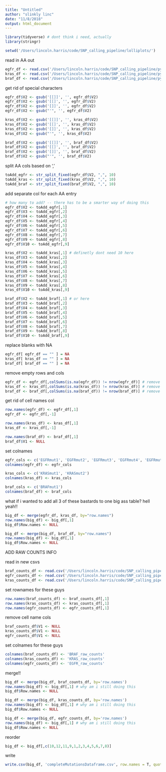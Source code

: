 ```yaml
---
title: "Untitled"
author: "slinkly linc"
date: "11/8/2018"
output: html_document
---
```


```r
library(tidyverse) # dont think i need, actually
library(stringr)
```

```r
setwd('/Users/lincoln.harris/code/SNP_calling_pipeline/lolliplots/')
```

read in AA out
```r
egfr_df <- read.csv('/Users/lincoln.harris/code/SNP_calling_pipeline/py_notebooks/out/egfr_hits_AA.csv', header = F)
kras_df <- read.csv('/Users/lincoln.harris/code/SNP_calling_pipeline/py_notebooks/out/kras_hits_AA.csv', header = F)
braf_df <- read.csv('/Users/lincoln.harris/code/SNP_calling_pipeline/py_notebooks/out/braf_hits_AA.csv', header = F)
```

get rid of special characters
```r
egfr_df$V2 <- gsub('[[]]', '', egfr_df$V2)
egfr_df$V2 <- gsub('[[]', '', egfr_df$V2)
egfr_df$V2 <- gsub('[]]', '', egfr_df$V2)
egfr_df$V2 <- gsub("'", '', egfr_df$V2)

kras_df$V2 <- gsub('[[]]', '', kras_df$V2)
kras_df$V2 <- gsub('[[]', '', kras_df$V2)
kras_df$V2 <- gsub('[]]', '', kras_df$V2)
kras_df$V2 <- gsub("'", '', kras_df$V2)

braf_df$V2 <- gsub('[[]]', '', braf_df$V2)
braf_df$V2 <- gsub('[[]', '', braf_df$V2)
braf_df$V2 <- gsub('[]]', '', braf_df$V2)
braf_df$V2 <- gsub("'", '', braf_df$V2)
```

split AA cols based on ','
```r
toAdd_egfr <- str_split_fixed(egfr_df$V2, ",", 10)
toAdd_kras <- str_split_fixed(kras_df$V2, ",", 10)
toAdd_braf <- str_split_fixed(braf_df$V2, ",", 10)
```

add separate col for each AA entry
```r
# how many to add? -- there has to be a smarter way of doing this
egfr_df$V2 <- toAdd_egfr[,1]
egfr_df$V3 <- toAdd_egfr[,2]
egfr_df$V4 <- toAdd_egfr[,3]
egfr_df$V5 <- toAdd_egfr[,4]
egfr_df$V6 <- toAdd_egfr[,5]
egfr_df$V7 <- toAdd_egfr[,6]
egfr_df$V8 <- toAdd_egfr[,7]
egfr_df$V9 <- toAdd_egfr[,8]
egfr_df$V10 <- toAdd_egfr[,9]

kras_df$V2 <- toAdd_kras[,1] # definetly dont need 10 here
kras_df$V3 <- toAdd_kras[,2]
kras_df$V4 <- toAdd_kras[,3]
kras_df$V5 <- toAdd_kras[,4]
kras_df$V6 <- toAdd_kras[,5]
kras_df$V7 <- toAdd_kras[,6]
kras_df$V8 <- toAdd_kras[,7]
kras_df$V9 <- toAdd_kras[,8]
kras_df$V10 <- toAdd_kras[,9]

braf_df$V2 <- toAdd_braf[,1] # or here
braf_df$V3 <- toAdd_braf[,2]
braf_df$V4 <- toAdd_braf[,3]
braf_df$V5 <- toAdd_braf[,4]
braf_df$V6 <- toAdd_braf[,5]
braf_df$V7 <- toAdd_braf[,6]
braf_df$V8 <- toAdd_braf[,7]
braf_df$V9 <- toAdd_braf[,8]
braf_df$V10 <- toAdd_braf[,9]
```

replace blanks with NA
```r
egfr_df[ egfr_df == "" ] = NA
kras_df[ kras_df == "" ] = NA
braf_df[ braf_df == "" ] = NA
```

remove empty rows and cols
```r
egfr_df <- egfr_df[,colSums(is.na(egfr_df)) != nrow(egfr_df)] # remove cols
kras_df <- kras_df[,colSums(is.na(kras_df)) != nrow(kras_df)] # remove cols
braf_df <- braf_df[,colSums(is.na(braf_df)) != nrow(braf_df)] # remove cols
```

get rid of cell names col
```r
row.names(egfr_df) <- egfr_df[,1]
egfr_df <- egfr_df[,-1]

row.names(kras_df) <- kras_df[,1]
kras_df <- kras_df[,-1]

row.names(braf_df) <- braf_df[,1]
braf_df$V1 <- NULL
```

set colnames
```r
egfr_cols <- c('EGFRmut1', 'EGFRmut2', 'EGFRmut3', 'EGFRmut4', 'EGFRmut5', 'EGFRmut6')
colnames(egfr_df) <- egfr_cols

kras_cols <- c('KRASmut1', 'KRASmut2')
colnames(kras_df) <- kras_cols

braf_cols <- c('BRAFmut1')
colnames(braf_df) <- braf_cols
```

what if i wanted to add all 3 of these bastards to one big ass table? 
  hell yeah!!
```r
big_df <- merge(egfr_df, kras_df, by="row.names")
row.names(big_df) <- big_df[,1]
big_df$Row.names <- NULL

big_df <- merge(big_df, braf_df, by="row.names")
row.names(big_df) <- big_df[,1]
big_df$Row.names <- NULL
```

ADD RAW COUNTS INFO

read in new csvs
```r
braf_counts_df <- read.csv('/Users/lincoln.harris/code/SNP_calling_pipeline/py_notebooks/out/braf_hits.csv', header = F)
egfr_counts_df <- read.csv('/Users/lincoln.harris/code/SNP_calling_pipeline/py_notebooks/out/egfr_hits.csv', header = F)
kras_counts_df <- read.csv('/Users/lincoln.harris/code/SNP_calling_pipeline/py_notebooks/out/kras_hits.csv', header = F)
```

set rownames for these guys
```r
row.names(braf_counts_df) <- braf_counts_df[,1]
row.names(kras_counts_df) <- kras_counts_df[,1]
row.names(egfr_counts_df) <- egfr_counts_df[,1]
```

remove cell name cols
```r
braf_counts_df$V1 <- NULL
kras_counts_df$V1 <- NULL
egfr_counts_df$V1 <- NULL
```

set colnames for these guys
```r
colnames(braf_counts_df) <- 'BRAF_raw_counts'
colnames(kras_counts_df) <- 'KRAS_raw_counts'
colnames(egfr_counts_df) <- 'EGFR_raw_counts'
```

merge!!
```r
big_df <- merge(big_df, braf_counts_df, by='row.names')
row.names(big_df) <- big_df[,1] # why am i still doing this
big_df$Row.names <- NULL

big_df <- merge(big_df, kras_counts_df, by='row.names')
row.names(big_df) <- big_df[,1] # why am i still doing this
big_df$Row.names <- NULL

big_df <- merge(big_df, egfr_counts_df, by='row.names')
row.names(big_df) <- big_df[,1] # why am i still doing this
big_df$Row.names <- NULL
```

reorder
```r
big_df <- big_df[,c(10,12,11,9,1,2,3,4,5,6,7,8)]
```

write 
```r
write.csv(big_df, 'completeMutationsDataframe.csv', row.names = T, quote = FALSE)
```